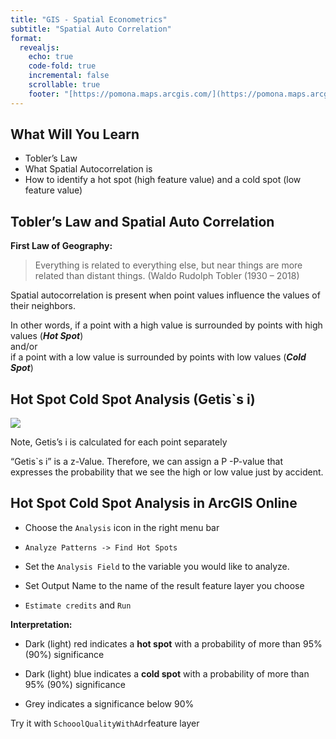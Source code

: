 ```yaml
---
title: "GIS - Spatial Econometrics"
subtitle: "Spatial Auto Correlation"
format: 
  revealjs:
    echo: true
    code-fold: true
    incremental: false
    scrollable: true
    footer: "[https://pomona.maps.arcgis.com/](https://pomona.maps.arcgis.com/)"
---
```


## What Will You Learn {.scrollable .smaller}

- Tobler's Law
- What Spatial Autocorrelation is
- How to identify a hot spot (high feature value) and a cold spot (low feature value)

## Tobler's Law and Spatial Auto Correlation

**First Law of Geography:**

> Everything is related to everything else, but near things are more related than distant things. (Waldo Rudolph Tobler (1930 – 2018)

Spatial autocorrelation is present when point values influence the values of their neighbors.

In other words, if a point with a high value is surrounded by points with high values (***Hot Spot***) \
and/or\
if a point with a low value is surrounded by points with low values (***Cold Spot***)

## Hot Spot Cold Spot Analysis (Getis\`s i) {.smaller}

![](images/clipboard-1935281655.png)

Note, Getis's i is calculated for each point separately

"Getis\`s i" is a z-Value. Therefore, we can assign a P -P-value that expresses the probability that we see the high or low value just by accident.

## Hot Spot Cold Spot Analysis in ArcGIS Online {.smaller}

-   Choose the `Analysis` icon in the right menu bar

-   `Analyze Patterns -> Find Hot Spots`

-   Set the `Analysis Field` to the variable you would like to analyze.

-   Set Output Name to the name of the result feature layer you choose

-   `Estimate credits` and `Run`

**Interpretation:**

-   Dark (light) red indicates a **hot spot** with a probability of more than 95% (90%) significance

-   Dark (light) blue indicates a **cold spot** with a probability of more than 95% (90%) significance

-   Grey indicates a significance below 90%

Try it with `SchooolQualityWithAdr`feature layer\
